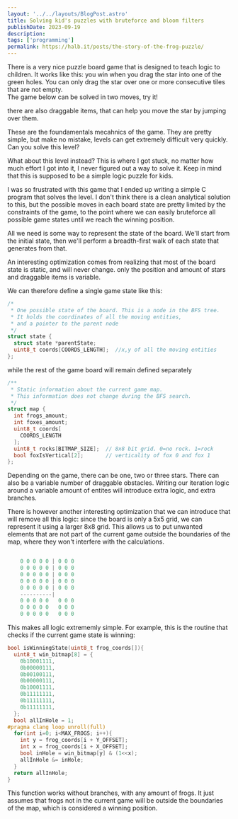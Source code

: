 ```yaml
---
layout: '../../layouts/BlogPost.astro'
title: Solving kid's puzzles with bruteforce and bloom filters
publishDate: 2023-09-19
description: 
tags: ['programming']
permalink: https://halb.it/posts/the-story-of-the-frog-puzzle/
---
```


There is a very nice puzzle board game that is designed to teach logic
to children. It works like this: you win when you drag the star into one of the green holes.
You can only drag the star over one or more consecutive tiles that are not empty. <br/>
The game below can be solved in two moves, try it! 

<Froggle prevBt={false} nextBt={false} showLevel={false} level={2} client:load />

there are also draggable items, that can help you move the star by jumping over them.

<Froggle prevBt={false} nextBt={false} showLevel={false} level={4} client:load />

These are the foundamentals mecahnics of the game. They are pretty simple,
but make no mistake, levels can get extremely difficult very quickly.<br/>
Can you solve this level?

<Froggle prevBt={false} nextBt={false} showLevel={false} level={10} client:load />

What about this level instead?
This is where I got stuck, no matter how much effort I got into it, I never figured out a way to 
solve it. Keep in mind that this is supposed to be a simple logic puzzle for kids.

<Froggle prevBt={false} nextBt={false} showLevel={false} level={11} client:load />

I was so frustrated with this game that 
I ended up writing a simple C program that solves the level.
I don't think there is a clean analytical solution to this, but the 
possible moves in each board state are pretty limited by the constraints of the game,
to the point where we can easily bruteforce all possible game states until we reach the winning
position.

All we need is some way to represent the state of the board.
We'll start from the initial state, then we'll perform a breadth-first
walk of each state that generates from that.

An interesting optimization comes from realizing that most of the board state
is static, and will never change. only the position and amount of stars and 
draggable items is variable. 

We can therefore define a single game state like this:

```c
/*
 * One possible state of the board. This is a node in the BFS tree.
 * It holds the coordinates of all the moving entities,
 * and a pointer to the parent node
 */
struct state {
  struct state *parentState; 
  uint8_t coords[COORDS_LENGTH];  //x,y of all the moving entities
};
```

while the rest of the game board will remain defined separately

```c
/**
 * Static information about the current game map.
 * This information does not change during the BFS search.
 */
struct map {
  int frogs_amount;
  int foxes_amount;
  uint8_t coords[
    COORDS_LENGTH
  ];    
  uint8_t rocks[BITMAP_SIZE];  // 8x8 bit grid. 0=no rock. 1=rock
  bool foxIsVertical[2];       // verticality of fox 0 and fox 1
};

```

Depending on the game, there can be one, two or three stars. There can also be
a variable number of draggable obstacles.
Writing our iteration logic around a variable amount of entites will introduce extra
logic, and extra branches.

There is however another interesting optimization that we can introduce that will remove 
all this logic: since the board is only
a 5x5 grid, we can represent it using a larger 8x8 grid. This allows us to put
unwanted elements that are not part of the current game outside the boundaries of the map,
where they won't interfere with the calculations.

```c
    
    0 0 0 0 0 | 0 0 0
    0 0 0 0 0 | 0 0 0
    0 0 0 0 0 | 0 0 0
    0 0 0 0 0 | 0 0 0
    0 0 0 0 0 | 0 0 0
    ----------|
    0 0 0 0 0   0 0 0
    0 0 0 0 0   0 0 0
    0 0 0 0 0   0 0 0
```

This makes all logic extrememly simple. 
For example, this is the routine that checks if the current game state
is winning:

```c
bool isWinningState(uint8_t frog_coords[]){
  uint8_t win_bitmap[8] = {
    0b10001111,
    0b00000111,
    0b00100111,
    0b00000111,
    0b10001111,
    0b11111111,
    0b11111111,
    0b11111111,
  };
  bool allInHole = 1;
#pragma clang loop unroll(full)
  for(int i=0; i<MAX_FROGS; i++){
    int y = frog_coords[i + Y_OFFSET];
    int x = frog_coords[i + X_OFFSET];
    bool inHole = win_bitmap[y] & (1<<x);
    allInHole &= inHole;
  }
  return allInHole;
}
```

This function works without branches, with any amount of frogs. It just assumes that
frogs not in the current game will be outside the boundaries of the map, which is considered
a winning position.






